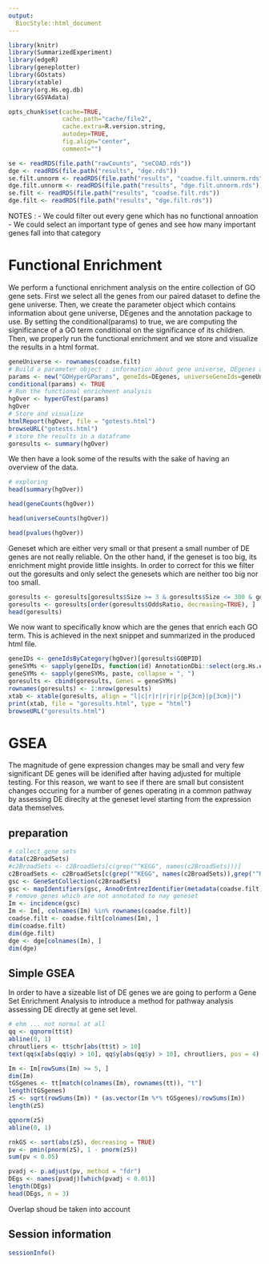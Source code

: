 ```yaml
---
output:
  BiocStyle::html_document
---
```


<!---
Because we split the analysis pipeline in different independent files,
to speed up processing it, here in the setup block we load libraries and
objects that were loaded or produced in the previously processed file,
and which are necessary in this file.
--->

```r
library(knitr)
library(SummarizedExperiment)
library(edgeR)
library(geneplotter)
library(GOstats)
library(xtable)
library(org.Hs.eg.db)
library(GSVAdata)

opts_chunk$set(cache=TRUE,
               cache.path="cache/file2",
               cache.extra=R.version.string,
               autodep=TRUE,
               fig.align="center",
               comment="")

se <- readRDS(file.path("rawCounts", "seCOAD.rds"))
dge <- readRDS(file.path("results", "dge.rds"))
se.filt.unnorm <- readRDS(file.path("results", "coadse.filt.unnorm.rds"))
dge.filt.unnorm <- readRDS(file.path("results", "dge.filt.unnorm.rds"))
se.filt <- readRDS(file.path("results", "coadse.filt.rds"))
dge.filt <- readRDS(file.path("results", "dge.filt.rds"))
```
NOTES :
 - We could filter out every gene which has no functional annoation
 - We could select an important type of genes and see how many important genes fall into that category

# Functional Enrichment
We perform a functional enrichment analysis on the entire collection of GO gene sets.
First we select all the genes from our paired dataset to define the gene universe. Then, we create the parameter object which contains  information about gene universe, DEgenes and the annotation package to use.
By setting the conditional(params) to true, we are computing the significance of a GO term conditional on the significance of its children. Then, we properly run the functional enrichment and we store and visualize the results in a html format.
```r
geneUniverse <- rownames(coadse.filt)
# Build a parameter object : information about gene universe, DEgenes and the annotation package to use.
params <- new("GOHyperGParams", geneIds=DEgenes, universeGeneIds=geneUniverse,annotation="org.Hs.eg.db", ontology="BP", pvalueCutoff=0.05, testDirection="over")
conditional(params) <- TRUE
# Run the functional enrichment analysis
hgOver <- hyperGTest(params)
hgOver
# Store and visualize  
htmlReport(hgOver, file = "gotests.html")
browseURL("gotests.html")
# store the results in a dataframe
goresults <- summary(hgOver)
```
We then have a look some of the results with the sake of having an overview of the data.
```r
# exploring
head(summary(hgOver))
```
```r
head(geneCounts(hgOver))
```
```r
head(universeCounts(hgOver))
```
```r
head(pvalues(hgOver))
```
Geneset which are either very small or that present a small number of DE genes are not really reliable. On the other hand, if the geneset is too big, its enrichment might provide little insights. In order to correct for this we filter out the goresults and only select the genesets which are neither too big nor too small.  
```r
goresults <- goresults[goresults$Size >= 3 & goresults$Size <= 300 & goresults$Count >= 3, ]
goresults <- goresults[order(goresults$OddsRatio, decreasing=TRUE), ]
head(goresults)
```
We now want to specifically know which are the genes that enrich each GO term. This is achieved in the next snippet and summarized in the produced html file.
```r
geneIDs <- geneIdsByCategory(hgOver)[goresults$GOBPID]
geneSYMs <- sapply(geneIDs, function(id) AnnotationDbi::select(org.Hs.eg.db, columns = "SYMBOL", key = id, keytype ="ENTREZID")$SYMBOL)
geneSYMs <- sapply(geneSYMs, paste, collapse = ", ")
goresults <- cbind(goresults, Genes = geneSYMs)
rownames(goresults) <- 1:nrow(goresults)
xtab <- xtable(goresults, align = "l|c|r|r|r|r|r|p{3cm}|p{3cm}|")
print(xtab, file = "goresults.html", type = "html")
browseURL("goresults.html")
```


# GSEA

The magnitude of gene expression changes may be small and very few significant DE genes will be idenified after having adjusted for multiple testing. For this reason, we want to see if there are small but consistent changes occuring for a number of genes operating in a common pathway by assessing DE direclty at the geneset level starting from the expression data themselves.


## preparation
```r
# collect gene sets
data(c2BroadSets)
#c2BroadSets <- c2BroadSets[c(grep("^KEGG", names(c2BroadSets)))]
c2BroadSets <- c2BroadSets[c(grep("^KEGG", names(c2BroadSets)),grep("^REACTOME", names(c2BroadSets)), grep("^BIOCARTA", names(c2BroadSets)))]
gsc <- GeneSetCollection(c2BroadSets)
gsc <- mapIdentifiers(gsc, AnnoOrEntrezIdentifier(metadata(coadse.filt)$annotation))
# remove genes which are not annotated to nay geneset
Im <- incidence(gsc)
Im <- Im[, colnames(Im) %in% rownames(coadse.filt)]
coadse.filt <- coadse.filt[colnames(Im), ]
dim(coadse.filt)
dim(dge.filt)
dge <- dge[colnames(Im), ]
dim(dge)
```



## Simple GSEA

In order to have a sizeable list of DE genes we are going to perform a Gene Set Enrichment Analysis to introduce a method for pathway analysis assessing DE directly at gene set level.


```r
# ehm ... not normal at all
qq <- qqnorm(tt$t)
abline(0, 1)
chroutliers <- tt$chr[abs(tt$t) > 10]
text(qq$x[abs(qq$y) > 10], qq$y[abs(qq$y) > 10], chroutliers, pos = 4)
```

```r
Im <- Im[rowSums(Im) >= 5, ]
dim(Im)
tGSgenes <- tt[match(colnames(Im), rownames(tt)), "t"]
length(tGSgenes)
zS <- sqrt(rowSums(Im)) * (as.vector(Im %*% tGSgenes)/rowSums(Im))
length(zS)
```

```r
qqnorm(zS)
abline(0, 1)
```
```r
rnkGS <- sort(abs(zS), decreasing = TRUE)
pv <- pmin(pnorm(zS), 1 - pnorm(zS))
sum(pv < 0.05)
```


```r
pvadj <- p.adjust(pv, method = "fdr")
DEgs <- names(pvadj)[which(pvadj < 0.01)]
length(DEgs)
head(DEgs, n = 3)
```

Overlap shoud be taken into account


## Session information

```r
sessionInfo()
```

